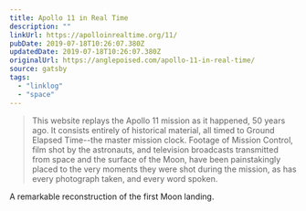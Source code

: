 ```yaml
---
title: Apollo 11 in Real Time
description: ""
linkUrl: https://apolloinrealtime.org/11/
pubDate: 2019-07-18T10:26:07.380Z
updatedDate: 2019-07-18T10:26:07.380Z
originalUrl: https://anglepoised.com/apollo-11-in-real-time/
source: gatsby
tags:
  - "linklog"
  - "space"
---
```


> This website replays the Apollo 11 mission as it happened, 50 years ago. It consists entirely of historical material, all timed to Ground Elapsed Time--the master mission clock. Footage of Mission Control, film shot by the astronauts, and television broadcasts transmitted from space and the surface of the Moon, have been painstakingly placed to the very moments they were shot during the mission, as has every photograph taken, and every word spoken.

A remarkable reconstruction of the first Moon landing.
